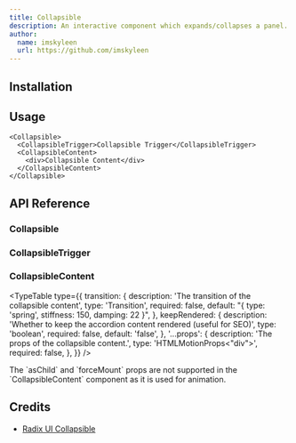 ```yaml
---
title: Collapsible
description: An interactive component which expands/collapses a panel.
author:
  name: imskyleen
  url: https://github.com/imskyleen
---
```


<ComponentPreview name="demo-primitives-radix-collapsible" />

## Installation

<ComponentInstallation name="primitives-radix-collapsible" />

## Usage

```tsx
<Collapsible>
  <CollapsibleTrigger>Collapsible Trigger</CollapsibleTrigger>
  <CollapsibleContent>
    <div>Collapsible Content</div>
  </CollapsibleContent>
</Collapsible>
```

## API Reference

### Collapsible

<ExternalLink
  href="https://www.radix-ui.com/primitives/docs/components/collapsible#root"
  text="Radix UI API Reference - Collapsible.Root"
/>

### CollapsibleTrigger

<ExternalLink
  href="https://www.radix-ui.com/primitives/docs/components/collapsible#trigger"
  text="Radix UI API Reference - Collapsible.Trigger"
/>

### CollapsibleContent

<ExternalLink
  href="https://www.radix-ui.com/primitives/docs/components/collapsible#content"
  text="Radix UI API Reference - Collapsible.Content"
/>

<TypeTable
  type={{
    transition: {
      description: 'The transition of the collapsible content',
      type: 'Transition',
      required: false,
      default: "{ type: 'spring', stiffness: 150, damping: 22 }",
    },
    keepRendered: {
      description:
        'Whether to keep the accordion content rendered (useful for SEO)',
      type: 'boolean',
      required: false,
      default: 'false',
    },
    '...props': {
      description: 'The props of the collapsible content.',
      type: 'HTMLMotionProps<"div">',
      required: false,
    },
  }}
/>

<Callout type="info">
  The `asChild` and `forceMount` props are not supported in the
  `CollapsibleContent` component as it is used for animation.
</Callout>

## Credits

- [Radix UI Collapsible](https://www.radix-ui.com/primitives/docs/components/collapsible)
